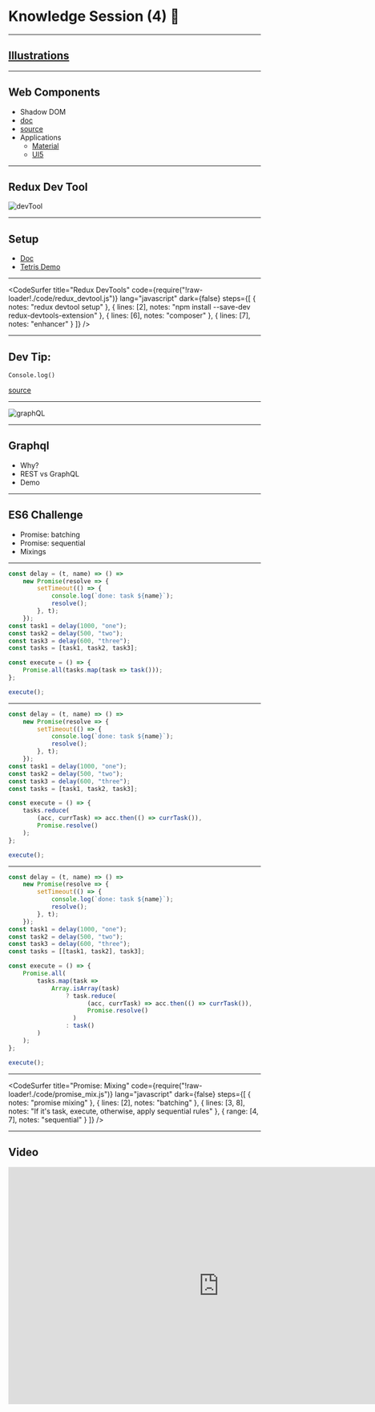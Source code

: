 
<Head>
    <title>Knowledge Session (4) 🤯</title>
</Head>

# Knowledge Session (4) 🤯

---

## [Illustrations](https://illustrated.dev/)

---

## Web Components

-   Shadow DOM
-   [doc](https://developer.mozilla.org/en-US/docs/Web/Web_Components)
-   [source](https://www.dannymoerkerke.com/blog/web-components-will-replace-your-frontend-framework)
-   Applications
    -   [Material](https://dannymoerkerke.github.io/material-webcomponents)
    -   [UI5](https://sap.github.io/ui5-webcomponents/)

---

## Redux Dev Tool

![devTool](https://raw.githubusercontent.com/TianyuanC/knowledge-652-4/master/img/redux_devTool.png)

---

## Setup

-   [Doc](http://extension.remotedev.io/#13-use-redux-devtools-extension-package-from-npm)
-   [Tetris Demo](https://chvin.github.io/react-tetris/?lan=en)

---


<CodeSurfer
    title="Redux DevTools"
    code={require("!raw-loader!./code/redux_devtool.js")}
    lang="javascript"
    dark={false}
    steps={[
        { notes: "redux devtool setup" },
        {
            lines: [2],
            notes: "npm install --save-dev redux-devtools-extension"
        },
        { lines: [6], notes: "composer" },
        { lines: [7], notes: "enhancer" }
    ]}
/>

---

## Dev Tip:

`Console.log()`

[source](https://areknawo.com/getting-creative-with-the-console-api/)

---

![graphQL](https://raw.githubusercontent.com/TianyuanC/knowledge-652-4/master/img/graphql_1.png)

---

## Graphql

-   Why?
-   REST vs GraphQL
-   Demo

---


## ES6 Challenge

-   Promise: batching
-   Promise: sequential
-   Mixings

---


```javascript Promise: Batching
const delay = (t, name) => () =>
    new Promise(resolve => {
        setTimeout(() => {
            console.log(`done: task ${name}`);
            resolve();
        }, t);
    });
const task1 = delay(1000, "one");
const task2 = delay(500, "two");
const task3 = delay(600, "three");
const tasks = [task1, task2, task3];

const execute = () => {
    Promise.all(tasks.map(task => task()));
};

execute();
```

---


```javascript Promise: Sequential
const delay = (t, name) => () =>
    new Promise(resolve => {
        setTimeout(() => {
            console.log(`done: task ${name}`);
            resolve();
        }, t);
    });
const task1 = delay(1000, "one");
const task2 = delay(500, "two");
const task3 = delay(600, "three");
const tasks = [task1, task2, task3];

const execute = () => {
    tasks.reduce(
        (acc, currTask) => acc.then(() => currTask()),
        Promise.resolve()
    );
};

execute();
```

---


```javascript Promise: Mixing 🤯
const delay = (t, name) => () =>
    new Promise(resolve => {
        setTimeout(() => {
            console.log(`done: task ${name}`);
            resolve();
        }, t);
    });
const task1 = delay(1000, "one");
const task2 = delay(500, "two");
const task3 = delay(600, "three");
const tasks = [[task1, task2], task3];

const execute = () => {
    Promise.all(
        tasks.map(task =>
            Array.isArray(task)
                ? task.reduce(
                      (acc, currTask) => acc.then(() => currTask()),
                      Promise.resolve()
                  )
                : task()
        )
    );
};

execute();
```

---

<CodeSurfer
    title="Promise: Mixing"
    code={require("!raw-loader!./code/promise_mix.js")}
    lang="javascript"
    dark={false}
    steps={[
        { notes: "promise mixing" },
        {
            lines: [2],
            notes: "batching"
        },
        {
            lines: [3, 8],
            notes: "If it's task, execute, otherwise, apply sequential rules"
        },
        { range: [4, 7], notes: "sequential" }
    ]}
/>

---

## Video

<iframe
    width="840"
    height="473"
    src="https://www.youtube.com/embed/SSLrz5RsmnE"
    frameBorder="0"
    allow="accelerometer; autoplay; encrypted-media; gyroscope; picture-in-picture"
    allowFullScreen
/>

---

## Until Next Time 👋

---
